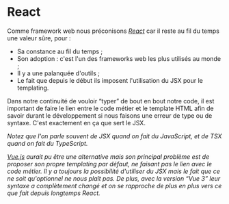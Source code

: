 
# React

Comme framework web nous préconisons [_React_](https://github.com/facebook/react) car il reste au fil du temps une valeur sûre, pour :

- Sa constance au fil du temps ;
- Son adoption : c'est l'un des frameworks web les plus utilisés au monde ;
- Il y a une palanquée d'outils ;
- Le fait que depuis le début ils imposent l'utilisation du JSX pour le templating.

Dans notre continuité de vouloir “typer” de bout en bout notre code, il est important de faire le lien entre le code métier et le template HTML afin de savoir durant le développement si nous faisons une erreur de type ou de syntaxe. C'est exactement en ça que sert le JSX.

_Notez que l'on parle souvent de JSX quand on fait du JavaScript, et de TSX quand on fait du TypeScript._

<CaptionedImage src={ReactComponentSample} alt="" caption="Exemple de composant React avec un templating TSX" />

_[Vue.js](https://vuejs.org/) aurait pu être une alternative mais son principal problème est de proposer son propre templating par défaut, ne faisant pas le lien avec le code métier. Il y a toujours la possibilité d'utiliser du JSX mais le fait que ce ne soit qu'optionnel ne nous plaît pas. De plus, avec la version “Vue 3” leur syntaxe a complètement changé et on se rapproche de plus en plus vers ce que fait depuis longtemps React._
